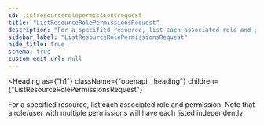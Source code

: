 ```yaml
---
id: listresourcerolepermissionsrequest
title: "ListResourceRolePermissionsRequest"
description: "For a specified resource, list each associated role and permission. Note that"
sidebar_label: "ListResourceRolePermissionsRequest"
hide_title: true
schema: true
custom_edit_url: null
---
```



<Heading
  as={"h1"}
  className={"openapi__heading"}
  children={"ListResourceRolePermissionsRequest"}
>
</Heading>



For a specified resource, list each associated role and permission. Note that
 a role/user with multiple permissions will have each listed independently

<ul>
  <SchemaItem
    collapsible={false}
    name={"resourceName"}
    required={true}
    schemaName={"string"}
    qualifierMessage={undefined}
    schema={{"type":"string"}}
  >
    
  </SchemaItem>
</ul>
            